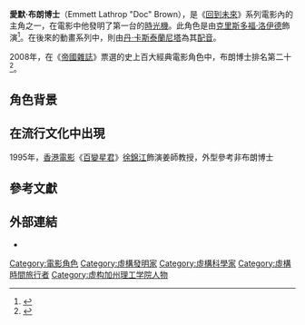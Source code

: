 {{Infobox character
| name        = 愛默·布朗博士<br>Emmett Lathrop Brown
| series      = [[回到未來|回到未來]]
| image       = <!-- 檔案不存在 [[Image:Doc_Brown.JPG|frameless]] ，可從英文維基百科取得 -->
| caption     = [[克里斯多福·洛伊德|克里斯多福·洛伊德]]飾演愛默·布朗
| lbl1        = Appeared in
| data1       = [[Back_to_the_Future|Part I]], [[Back_to_the_Future_Part_II|Part II]], [[Back_to_the_Future_Part_III|Part III]], [[Back_to_the_Future:_the_Animated_Series|AS]], [[Back_to_the_Future:_The_Ride|Ride]], [[The_Simpsons_Ride#Voice_cast|SR]]
| portrayer   = [[克里斯多福·洛伊德|克里斯多福·洛伊德]]
| voice       = [[Dan_Castellaneta|Dan Castellaneta]] (Animated Series) <br> [[James_Arnold_Taylor|James Arnold Taylor]] ([[回到未来：游戏版|Game]], Young Emmett)
| occupation  = [[科學家|科學家]]/[[物理學家|物理學家]]
| relatives   = 
| lbl21       = Years visited
| data21      = 1885, 1931, 1955, 1985, 1985A, 2015, perhaps others
}}
'''愛默·布朗博士'''（Emmett Lathrop "Doc" Brown），是《[[回到未來|回到未來]]》系列電影內的主角之一，在電影中他發明了第一台的[[時光機|時光機]]。此角色是由[[克里斯多福·洛伊德|克里斯多福·洛伊德]]飾演<ref>{{Cite news|url=http://www.dailymail.co.uk/tvshowbiz/article-3287242/Christopher-Lloyd-reveals-wants-reprise-iconic-role-fourth-Future-film.html|title=Christopher Lloyd says he'd 'love to be the Doc again'|newspaper=Mail Online|accessdate=2018-04-14|archive-date=2020-05-27|archive-url=https://web.archive.org/web/20200527212452/https://www.dailymail.co.uk/tvshowbiz/article-3287242/Christopher-Lloyd-reveals-wants-reprise-iconic-role-fourth-Future-film.html|dead-url=no}}</ref>。在後來的動畫系列中，則由[[丹·卡斯泰蘭尼塔|丹·卡斯泰蘭尼塔]]為其[[配音|配音]]。

2008年，在《[[帝國雜誌|帝國雜誌]]》票選的史上百大經典電影角色中，布朗博士排名第二十<ref>{{Cite web|url=http://www.empireonline.com/100-greatest-movie-characters/default.asp?c=76|title=The 100 Greatest Movie Characters|accessdate=2018-04-14|date=|publisher=Empire|language=en|archive-date=2012-02-09|archive-url=https://www.webcitation.org/65JKug1zG?url=http://www.empireonline.com/100-greatest-movie-characters/default.asp?c=76|dead-url=no}}</ref>。

==角色背景==

==在流行文化中出現==
1995年，[[香港電影|香港電影]]《[[百變星君|百變星君]]》[[徐錦江|徐錦江]]飾演姜師教授，外型參考非布朗博士

==參考文獻==
<references />

== 外部連結 ==
{{commons category|Emmett Brown}}
* {{imdb character|0001831}}{{en}}
{{回到未來}}

{{DEFAULTSORT:Brown, Dr Emmett Doc}}
[[Category:電影角色|Category:電影角色]]
[[Category:虛構發明家|Category:虛構發明家]]
[[Category:虛構科學家|Category:虛構科學家]]
[[Category:虛構時間旅行者|Category:虛構時間旅行者]]
[[Category:虚构加州理工学院人物|Category:虚构加州理工学院人物]]